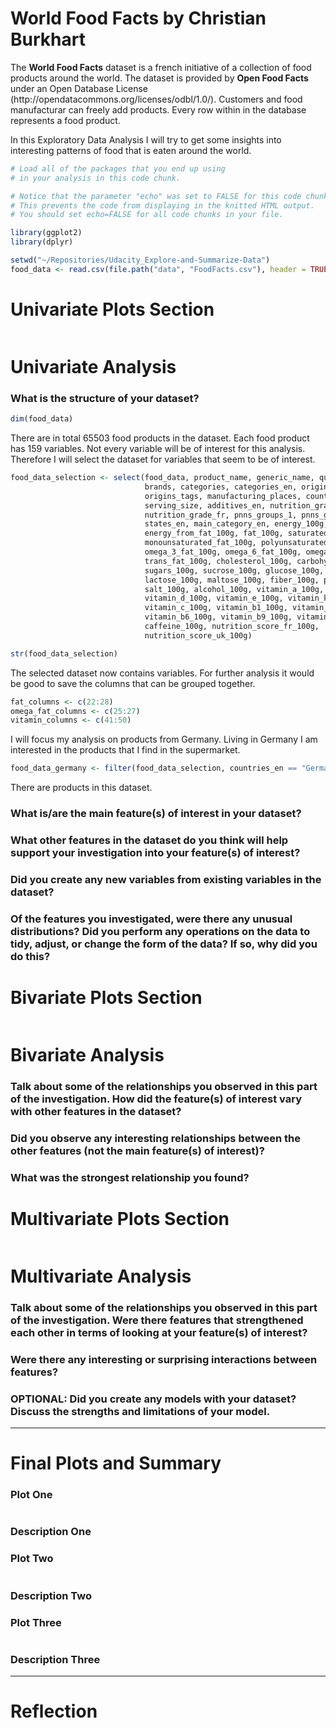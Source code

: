 World Food Facts by Christian Burkhart
========================================================


The **World Food Facts** dataset is a french initiative of a collection of food products around the world. The dataset is provided by **Open Food Facts** under an Open Database License (http://opendatacommons.org/licenses/odbl/1.0/). Customers and food manufacturar can freely add products. Every row within in the database represents a food product. 

In this Exploratory Data Analysis I will try to get some insights into interesting patterns of food that is eaten around the world. 


```r
# Load all of the packages that you end up using
# in your analysis in this code chunk.

# Notice that the parameter "echo" was set to FALSE for this code chunk.
# This prevents the code from displaying in the knitted HTML output.
# You should set echo=FALSE for all code chunks in your file.

library(ggplot2)
library(dplyr)
```

```r
setwd("~/Repositories/Udacity_Explore-and-Summarize-Data")
food_data <- read.csv(file.path("data", "FoodFacts.csv"), header = TRUE, sep = ",", stringsAsFactors = TRUE)
```

# Univariate Plots Section
```r

```

# Univariate Analysis

### What is the structure of your dataset?

```r
dim(food_data)
```

There are in total 65503 food products in the dataset. Each food product has 159 variables. Not every variable will be of interest for this analysis. Therefore I will select the dataset for variables that seem to be of interest. 

```r
food_data_selection <- select(food_data, product_name, generic_name, quantity,
                              brands, categories, categories_en, origins, 
                              origins_tags, manufacturing_places, countries_en,
                              serving_size, additives_en, nutrition_grade_uk,
                              nutrition_grade_fr, pnns_groups_1, pnns_groups_2,
                              states_en, main_category_en, energy_100g,
                              energy_from_fat_100g, fat_100g, saturated_fat_100g,
                              monounsaturated_fat_100g, polyunsaturated_fat_100g, 
                              omega_3_fat_100g, omega_6_fat_100g, omega_9_fat_100g,
                              trans_fat_100g, cholesterol_100g, carbohydrates_100g,
                              sugars_100g, sucrose_100g, glucose_100g, fructose_100g,
                              lactose_100g, maltose_100g, fiber_100g, proteins_100g,
                              salt_100g, alcohol_100g, vitamin_a_100g, 
                              vitamin_d_100g, vitamin_e_100g, vitamin_k_100g, 
                              vitamin_c_100g, vitamin_b1_100g, vitamin_b2_100g, 
                              vitamin_b6_100g, vitamin_b9_100g, vitamin_b12_100g,
                              caffeine_100g, nutrition_score_fr_100g, 
                              nutrition_score_uk_100g)
```

```r
str(food_data_selection)
```

The selected dataset now contains  variables. For further analysis it would be good to save the columns that can be grouped together.

```r
fat_columns <- c(22:28)
omega_fat_columns <- c(25:27)
vitamin_columns <- c(41:50)
```

I will focus my analysis on products from Germany. Living in Germany I am interested in the products that I find in the supermarket. 

```r
food_data_germany <- filter(food_data_selection, countries_en == "Germany")
```

There are  products in this dataset.

### What is/are the main feature(s) of interest in your dataset?

### What other features in the dataset do you think will help support your investigation into your feature(s) of interest?

### Did you create any new variables from existing variables in the dataset?

### Of the features you investigated, were there any unusual distributions? Did you perform any operations on the data to tidy, adjust, or change the form of the data? If so, why did you do this?



# Bivariate Plots Section
```r

```

# Bivariate Analysis

### Talk about some of the relationships you observed in this part of the investigation. How did the feature(s) of interest vary with other features in the dataset?

### Did you observe any interesting relationships between the other features (not the main feature(s) of interest)?

### What was the strongest relationship you found?




# Multivariate Plots Section

```r

```

# Multivariate Analysis

### Talk about some of the relationships you observed in this part of the investigation. Were there features that strengthened each other in terms of looking at your feature(s) of interest?

### Were there any interesting or surprising interactions between features?

### OPTIONAL: Did you create any models with your dataset? Discuss the strengths and limitations of your model.

------

# Final Plots and Summary

### Plot One
```r

```

### Description One


### Plot Two
```r

```

### Description Two


### Plot Three
```r

```

### Description Three

------

# Reflection

